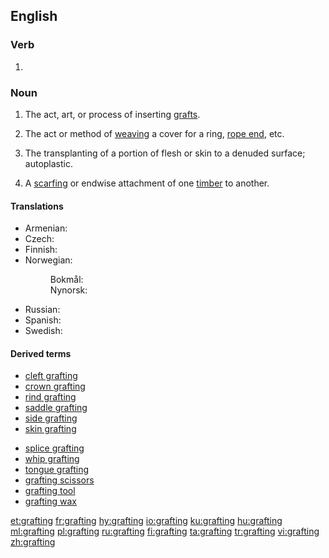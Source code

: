 ==English==

===Verb===
{{head|en|present participle}}

# {{present participle of|graft|lang=en|nocat=1}}

===Noun===
{{wikipedia}}
{{en-noun}}

# {{context|horticulture|lang=en}} The act, art, or process of inserting [[graft]]s.
# {{context|nautical|lang=en}} The act or method of [[weaving]] a cover for a ring, [[rope end]], etc.
# {{context|surgery|lang=en}} The transplanting of a portion of flesh or skin to a denuded surface; autoplastic.
# {{context|carpentry|lang=en}} A [[scarfing]] or endwise attachment of one [[timber]] to another.

====Translations====
{{trans-top|act, art, or process of inserting grafts}}
* Armenian: {{t|hy|պատվաստում|sc=Armn}}
* Czech: {{t|cs|roubování|n}}
* Finnish: {{t+|fi|varttaminen}}
* Norwegian:
*: Bokmål: {{t|nb|poding|m|f}}
*: Nynorsk: {{t|nn|poding|f}}
{{trans-mid}}
* Russian: {{t+|ru|прививка|f|alt=приви́вка}}
* Spanish: {{t+|es|injerto|m}}
* Swedish: {{t|sv|ympning}}
{{trans-bottom}}

====Derived terms====
{{rel-top|terms derived from grafting (noun)}}
* [[cleft grafting]]
* [[crown grafting]]
* [[rind grafting]]
* [[saddle grafting]]
* [[side grafting]]
* [[skin grafting]]
{{rel-mid}}
* [[splice grafting]]
* [[whip grafting]]
* [[tongue grafting]]
* [[grafting scissors]]
* [[grafting tool]]
* [[grafting wax]]
{{rel-bottom}}

[[et:grafting]]
[[fr:grafting]]
[[hy:grafting]]
[[io:grafting]]
[[ku:grafting]]
[[hu:grafting]]
[[ml:grafting]]
[[pl:grafting]]
[[ru:grafting]]
[[fi:grafting]]
[[ta:grafting]]
[[tr:grafting]]
[[vi:grafting]]
[[zh:grafting]]